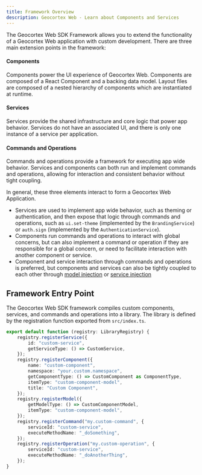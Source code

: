 ```yaml
---
title: Framework Overview
description: Geocortex Web - Learn about Components and Services
---
```



The Geocortex Web SDK Framework allows you to extend the functionality of a Geocortex Web application with custom development. There are three main extension points in the framework:

#### Components

Components power the UI experience of Geocortex Web. Components are composed of a React Component and a backing data model. Layout files are composed of a nested hierarchy of components which are instantiated at runtime.

#### Services

Services provide the shared infrastructure and core logic that power app behavior. Services do not have an associated UI, and there is only one instance of a service per application.

#### Commands and Operations

Commands and operations provide a framework for executing app wide behavior. Services and components can both run and implement commands and operations, allowing for interaction and consistent behavior without tight coupling.

<!-- TODO-API links to components -->

In general, these three elements interact to form a Geocortex Web Application.

-   Services are used to implement app wide behavior, such as theming or authentication, and then expose that logic through commands and operations, such as `ui.set-theme` (implemented by the `BrandingService`) or `auth.sign` (implemented by the `AuthenticationService`).
-   Components run commands and operations to interact with global concerns, but can also implement a command or operation if they are responsible for a global concern, or need to facilitate interaction with another component or service.
-   Component and service interaction through commands and operations is preferred, but components and services can also be tightly coupled to each other through [model injection](TODO-model-injection-link) or [service injection](TODO-service-injection-link)

## Framework Entry Point

The Geocortex Web SDK framework compiles custom components, services, and commands and operations into a library. The library is defined by the registration function exported from `src/index.ts`.

```ts title="src/index.ts"
export default function (registry: LibraryRegistry) {
    registry.registerService({
        id: "custom-service",
        getServiceType: () => CustomService,
    });
    registry.registerComponent({
        name: "custom-component",
        namespace: "your.custom.namespace",
        getComponentType: () => CustomComponent as ComponentType,
        itemType: "custom-component-model",
        title: "Custom Component",
    });
    registry.registerModel({
        getModelType: () => CustomComponentModel,
        itemType: "custom-component-model",
    });
    registry.registerCommand("my.custom-command", {
        serviceId: "custom-service",
        executeMethodName: "_doSomething",
    });
    registry.registerOperation("my.custom-operation", {
        serviceId: "custom-service",
        executeMethodName: "_doAnotherThing",
    });
}
```

